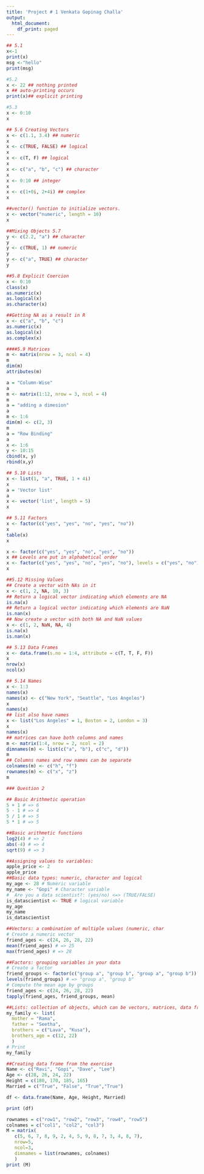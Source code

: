 ---
title: 'Project # 1 Venkata Gopinag Challa'
output:
  html_document:
    df_print: paged
---

```{r}
## 5.1
x<-1
print(x)
msg <-"hello"
print(msg)
```

```{r}
#5.2
x <- 22 ## nothing printed
x ## auto-printing occurs
print(x)## explicit printing
```

```{r}
#5.3
x <- 0:10
x

```

```{r}
## 5.6 Creating Vectors 
x <- c(1.1, 3.4) ## numeric
x
x <- c(TRUE, FALSE) ## logical
x
x <- c(T, F) ## logical
x
x <- c("a", "b", "c") ## character
x
x <- 0:10 ## integer
x
x <- c(1+0i, 2+4i) ## complex
x
```

```{r}
##vector() function to initialize vectors.
x <- vector("numeric", length = 10)
x
```

```{r}
##Mixing Objects 5.7
y <- c(2.2, "a") ## character
y
y <- c(TRUE, 1) ## numeric
y
y <- c("a", TRUE) ## character
y
```

```{r}
##5.8 Explicit Coercion
x <- 0:10
class(x)
as.numeric(x)
as.logical(x)
as.character(x)
```

```{r}
##Getting NA as a result in R
x <- c("a", "b", "c")
as.numeric(x)
as.logical(x)
as.complex(x)
```

```{r}
####5.9 Matrices 
m <- matrix(nrow = 3, ncol = 4)
m
dim(m)
attributes(m)
```

```{r}
a = "Column-Wise"
a
m <- matrix(1:12, nrow = 3, ncol = 4)
m
a = "adding a dimesion"
a
m <- 1:6
dim(m) <- c(2, 3)
m
a = "Row Binding"
a
x <- 1:6
y <- 10:15
cbind(x, y)
rbind(x,y)
```

```{r}
## 5.10 Lists 
x <- list(1, "a", TRUE, 1 + 4i)
x
a = 'Vector list'
a
x <- vector('list', length = 5)
x
```

```{r}
## 5.11 Factors 
x <- factor(c("yes", "yes", "no", "yes", "no"))
x
table(x)
x

```

```{r}
x <- factor(c("yes", "yes", "no", "yes", "no"))
x ## Levels are put in alphabetical order
x <- factor(c("yes", "yes", "no", "yes", "no"), levels = c("yes", "no"))
x
```

```{r}
##5.12 Missing Values
## Create a vector with NAs in it
x <- c(1, 2, NA, 10, 3)
## Return a logical vector indicating which elements are NA
is.na(x)
## Return a logical vector indicating which elements are NaN
is.nan(x)
## Now create a vector with both NA and NaN values
x <- c(1, 2, NaN, NA, 4)
is.na(x)
is.nan(x)
```

```{r}
## 5.13 Data Frames 
x <- data.frame(s.no = 1:4, attribute = c(T, T, F, F))
x
nrow(x)
ncol(x)
```

```{r}
## 5.14 Names 
x <- 1:3
names(x)
names(x) <- c("New York", "Seattle", "Los Angeles")
x
names(x)
## list also have names 
x <- list("Los Angeles" = 1, Boston = 2, London = 3)
x
names(x)
## matrices can have both columns and names 
m <- matrix(1:4, nrow = 2, ncol = 2)
dimnames(m) <- list(c("a", "b"), c("c", "d"))
m
## Columns names and row names can be separate 
colnames(m) <- c("h", "f")
rownames(m) <- c("x", "z")
m
```

```{r}
### Question 2
```

```{r}
## Basic Arithmetic operation
5 + 1 # => 6
5 - 1 # => 4
5 / 1 # => 5
5 * 1 # => 5
```

```{r}
##Basic arithmetic functions
log2(4) # => 2
abs(-4) # => 4
sqrt(9) # => 3
```

```{r}
##Assigning values to variables:
apple_price <- 2
apple_price
##Basic data types: numeric, character and logical
my_age <- 28 # Numeric variable
my_name <- "Gopi" # Character variable
#  Are you a data scientist?: (yes/no) <=> (TRUE/FALSE)
is_datascientist <- TRUE # logical variable
my_age
my_name
is_datascientist
```

```{r}
##Vectors: a combination of multiple values (numeric, char
# Create a numeric vector
friend_ages <- c(24, 26, 28, 22)
mean(friend_ages) # => 25
max(friend_ages) # => 28


```

```{r}
##Factors: grouping variables in your data
# Create a factor
friend_groups <- factor(c("group a", "group b", "group a", "group b"))
levels(friend_groups) # => "group a", "group b"
# Compute the mean age by groups
friend_ages <- c(24, 26, 28, 22)
tapply(friend_ages, friend_groups, mean)
```

```{r}
##Lists: collection of objects, which can be vectors, matrices, data frames,
my_family <- list(
  mother = "Rama", 
  father = "Seetha",
  brothers = c("Lava", "Kusa"),
  brothers_age = c(12, 22)
  )
# Print
my_family
```

```{r}
##Creating data frame from the exercise 
Name <- c("Ravi", "Gopi", "Dave", "Lee")
Age <- c(28, 26, 24, 22)
Height = c(180, 170, 185, 165)
Married = c("True", "False", "True","True")

df <- data.frame(Name, Age, Height, Married)

print (df)
```



```{r}
rownames = c("row1", "row2", "row3", "row4", "row5")
colnames = c("col1", "col2", "col3")
M = matrix( 
   c(5, 6, 7, 8, 9, 2, 4, 5, 9, 8, 7, 3, 4, 8, 7), 
   nrow=5, 
   ncol=3,
   dimnames = list(rownames, colnames)
   ) 
print (M)
```

```{r}

```


